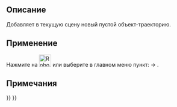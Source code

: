 <languages/>

{{Docnav/ru
|[[Robot_RestoreHomePos/ru|Restore home position]]
|[[Robot_SetDefaultOrientation/ru|Set the default orientation]]
|[[Robot_Workbench/ru|Верстак Robot]]
|IconL=Robot_RestoreHomePos.svg
|IconR=Robot_SetDefaultOrientation.svg
|IconC=Workbench_Robot.svg
}}

<div class="mw-translate-fuzzy">
{{GuiCommand/ru
|Name=Robot CreateTrajectory
|Name/ru=Robot CreateTrajectory
|Workbenches=[[Robot_Workbench/ru|Robot]]
|MenuLocation=Робот → Создание траектории}}
</div>

==Описание==

Добавляет в текущую сцену новый пустой объект-траекторию.

==Применение==

Нажмите на [[Image:Robot_CreateTrajectory.svg|32px]] или выберите в главном меню пункт: {{KEY|Робот}}  →  {{KEY|[[Image:Robot_CreateTrajectory.svg|32px]] Создание траектории}}.

==Примечания==


{{Docnav/ru
|[[Robot_RestoreHomePos/ru|Restore home position]]
|[[Robot_SetDefaultOrientation/ru|Set the default orientation]]
|[[Robot_Workbench/ru|Верстак Robot]]
|IconL=Robot_RestoreHomePos.svg
|IconR=Robot_SetDefaultOrientation.svg
|IconC=Workbench_Robot.svg
}}

{{Robot_Tools_navi{{#translation:}}}}
{{Userdocnavi{{#translation:}}}}{{clear}}